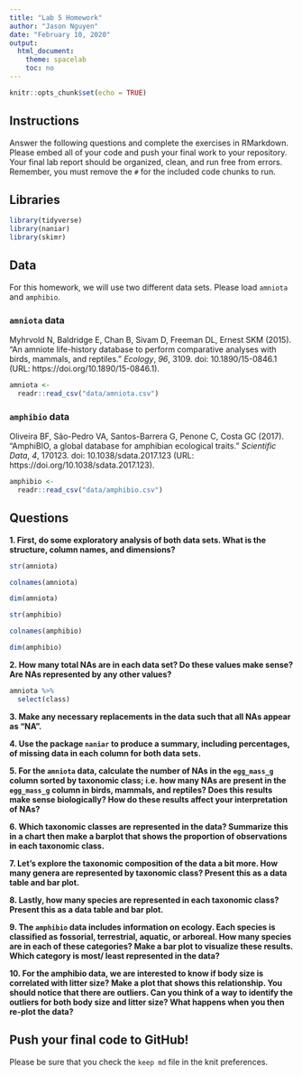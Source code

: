 ```yaml
---
title: "Lab 5 Homework"
author: "Jason Nguyen"
date: "February 10, 2020"
output:
  html_document:
    theme: spacelab
    toc: no
---
```


```r
knitr::opts_chunk$set(echo = TRUE)
```

## Instructions
Answer the following questions and complete the exercises in RMarkdown. Please embed all of your code and push your final work to your repository. Your final lab report should be organized, clean, and run free from errors. Remember, you must remove the `#` for the included code chunks to run.  

## Libraries
```r
library(tidyverse)
library(naniar)
library(skimr)
```

## Data
For this homework, we will use two different data sets. Please load `amniota` and `amphibio`.  

### `amniota` data
Myhrvold N, Baldridge E, Chan B, Sivam D, Freeman DL, Ernest SKM (2015). “An amniote life-history
database to perform comparative analyses with birds, mammals, and reptiles.” _Ecology_, *96*, 3109.
doi: 10.1890/15-0846.1 (URL: https://doi.org/10.1890/15-0846.1).
```r
amniota <- 
  readr::read_csv("data/amniota.csv")
```

### `amphibio` data
Oliveira BF, São-Pedro VA, Santos-Barrera G, Penone C, Costa GC (2017). “AmphiBIO, a global database
for amphibian ecological traits.” _Scientific Data_, *4*, 170123. doi: 10.1038/sdata.2017.123 (URL:
https://doi.org/10.1038/sdata.2017.123).
```r
amphibio <- 
  readr::read_csv("data/amphibio.csv")
```

## Questions  
**1. First, do some exploratory analysis of both data sets. What is the structure, column names, and dimensions?**  
```r
str(amniota)
```

```r
colnames(amniota)
```
```r
dim(amniota)
```

```r
str(amphibio)
```

```r
colnames(amphibio)
```

```r
dim(amphibio)
```


**2. How many total NAs are in each data set? Do these values make sense? Are NAs represented by any other values?**   
```r
amniota %>% 
  select(class)
```


**3. Make any necessary replacements in the data such that all NAs appear as "NA".**   


**4. Use the package `naniar` to produce a summary, including percentages, of missing data in each column for both data sets.**  


**5. For the `amniota` data, calculate the number of NAs in the `egg_mass_g` column sorted by taxonomic class; i.e. how many NAs are present in the `egg_mass_g` column in birds, mammals, and reptiles? Does this results make sense biologically? How do these results affect your interpretation of NAs?**  


**6. Which taxonomic classes are represented in the data? Summarize this in a chart then make a barplot that shows the proportion of observations in each taxonomic class.**


**7. Let's explore the taxonomic composition of the data a bit more. How many genera are represented by taxonomic class? Present this as a data table and bar plot.**


**8. Lastly, how many species are represented in each taxonomic class? Present this as a data table and bar plot.**


**9. The `amphibio` data includes information on ecology. Each species is classified as fossorial, terrestrial, aquatic, or arboreal. How many species are in each of these categories? Make a bar plot to visualize these results. Which category is most/ least represented in the data?**


**10. For the amphibio data, we are interested to know if body size is correlated with litter size? Make a plot that shows this relationship. You should notice that there are outliers. Can you think of a way to identify the outliers for both body size and litter size? What happens when you then re-plot the data?**


## Push your final code to GitHub!
Please be sure that you check the `keep md` file in the knit preferences. 